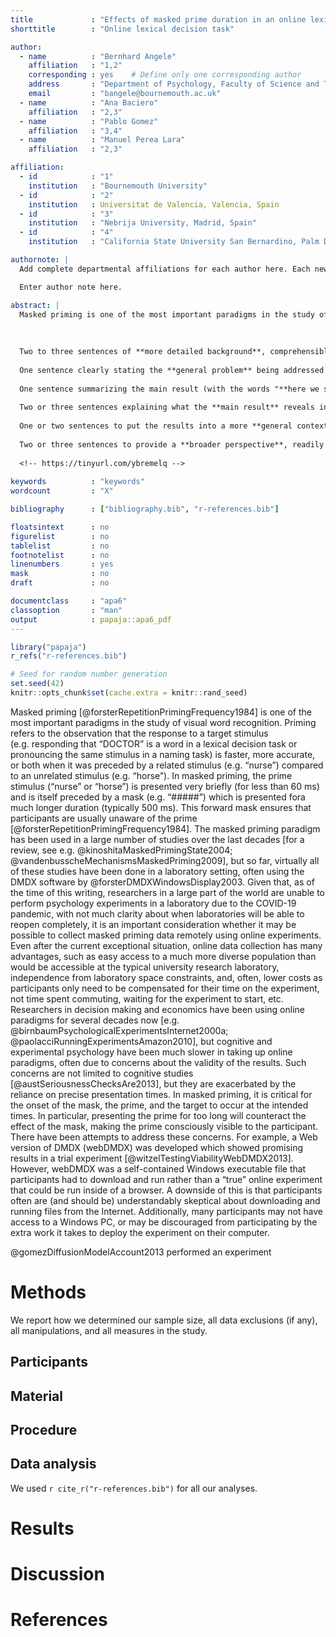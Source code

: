 ```yaml
---
title             : "Effects of masked prime duration in an online lexical decision task"
shorttitle        : "Online lexical decision task"

author: 
  - name          : "Bernhard Angele"
    affiliation   : "1,2"
    corresponding : yes    # Define only one corresponding author
    address       : "Department of Psychology, Faculty of Science and Technology, Talbot Campus, Fern Barrow, Poole BH12 5BB, UK"
    email         : "bangele@bournemouth.ac.uk"
  - name          : "Ana Baciero"
    affiliation   : "2,3"
  - name          : "Pablo Gomez"
    affiliation   : "3,4"
  - name          : "Manuel Perea Lara"
    affiliation   : "2,3"

affiliation:
  - id            : "1"
    institution   : "Bournemouth University"
  - id            : "2"
    institution   : Universitat de Valencia, Valencia, Spain
  - id            : "3"
    institution   : "Nebrija University, Madrid, Spain"
  - id            : "4"
    institution   : "California State University San Bernardino, Palm Desert Campus"

authornote: |
  Add complete departmental affiliations for each author here. Each new line herein must be indented, like this line.

  Enter author note here.

abstract: |
  Masked priming is one of the most important paradigms in the study of visual word recognition and representation.
  
  
  
  Two to three sentences of **more detailed background**, comprehensible  to scientists in related disciplines.
  
  One sentence clearly stating the **general problem** being addressed by  this particular study.
  
  One sentence summarizing the main result (with the words "**here we show**" or their equivalent).
  
  Two or three sentences explaining what the **main result** reveals in direct comparison to what was thought to be the case previously, or how the  main result adds to previous knowledge.
  
  One or two sentences to put the results into a more **general context**.
  
  Two or three sentences to provide a **broader perspective**, readily comprehensible to a scientist in any discipline.
  
  <!-- https://tinyurl.com/ybremelq -->
  
keywords          : "keywords"
wordcount         : "X"

bibliography      : ["bibliography.bib", "r-references.bib"]

floatsintext      : no
figurelist        : no
tablelist         : no
footnotelist      : no
linenumbers       : yes
mask              : no
draft             : no

documentclass     : "apa6"
classoption       : "man"
output            : papaja::apa6_pdf
---
```


```r
library("papaja")
r_refs("r-references.bib")

```

```r
# Seed for random number generation
set.seed(42)
knitr::opts_chunk$set(cache.extra = knitr::rand_seed)
```

Masked priming [@forsterRepetitionPrimingFrequency1984] is one of the most important paradigms in the study of visual word recognition. Priming refers to the observation that the response to a target stimulus (e.g. responding that "DOCTOR" is a word in a lexical decision task or pronouncing the same stimulus in a naming task) is faster, more accurate, or both when it was preceded by a related stimulus (e.g. "nurse") compared to an unrelated stimulus (e.g. "horse"). In masked priming, the prime stimulus ("nurse" or "horse") is presented very briefly (for less than 60 ms) and is itself preceded by a mask (e.g. "#####") which is presented fora much longer duration (typically 500 ms). This forward mask ensures that participants are usually unaware of the prime [@forsterRepetitionPrimingFrequency1984].
The masked priming paradigm has been used in a large number of studies over the last decades [for a review, see e.g. @kinoshitaMaskedPrimingState2004; @vandenbusscheMechanismsMaskedPriming2009], but so far, virtually all of these studies have been done in a laboratory setting, often using the DMDX software by @forsterDMDXWindowsDisplay2003. Given that, as of the time of this writing, researchers in a large part of the world are unable to perform psychology experiments in a laboratory due to the COVID-19 pandemic, with not much clarity about when laboratories will be able to reopen completely, it is an important consideration whether it may be possible to collect masked priming data remotely using online experiments. Even after the current exceptional situation, online data collection has many advantages, such as easy access to a much more diverse population than would be accessible at the typical university research laboratory, independence from laboratory space constraints, and, often, lower costs as participants only need to be compensated for their time on the experiment, not time spent commuting, waiting for the experiment to start, etc. Researchers in decision making and economics have been using online paradigms for several decades now [e.g. @birnbaumPsychologicalExperimentsInternet2000a; @paolacciRunningExperimentsAmazon2010], but cognitive and experimental psychology have been much slower in taking up online paradigms, often due to concerns about the validity of the results. Such concerns are not limited to cognitive studies [@austSeriousnessChecksAre2013], but they are exacerbated by the reliance on precise presentation times. In masked priming, it is critical for the onset of the mask, the prime, and the target to occur at the intended times. In particular, presenting the prime for too long will counteract the effect of the mask, making the prime consciously visible to the participant. There have been attempts to address these concerns. For example, a Web version of DMDX (webDMDX) was developed which showed promising results in a trial experiment [@witzelTestingViabilityWebDMDX2013]. However, webDMDX was a self-contained Windows executable file that participants had to download and run rather than a "true" online experiment that could be run inside of a browser. A downside of this is that participants often are (and should be) understandably skeptical about downloading and running files from the Internet. Additionally, many participants may not have access to a Windows PC, or may be discouraged from participating by the extra work it takes to deploy the experiment on their computer. 

@gomezDiffusionModelAccount2013 performed an experiment

# Methods
We report how we determined our sample size, all data exclusions (if any), all manipulations, and all measures in the study. <!-- 21-word solution (Simmons, Nelson & Simonsohn, 2012; retrieved from http://ssrn.com/abstract=2160588) -->

## Participants

## Material

## Procedure

## Data analysis
We used `r cite_r("r-references.bib")` for all our analyses.


# Results

# Discussion


\newpage

# References

\begingroup
\setlength{\parindent}{-0.5in}
\setlength{\leftskip}{0.5in}

<div id="refs" custom-style="Bibliography"></div>
\endgroup

